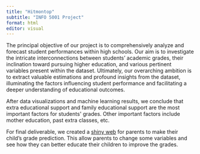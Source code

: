```yaml
---
title: "Hitmontop"
subtitle: "INFO 5001 Project"
format: html
editor: visual
---
```


The principal objective of our project is to comprehensively analyze and forecast student performances within high schools. Our aim is to investigate the intricate interconnections between students' academic grades, their inclination toward pursuing higher education, and various pertinent variables present within the dataset. Ultimately, our overarching ambition is to extract valuable estimations and profound insights from the dataset, illuminating the factors influencing student performance and facilitating a deeper understanding of educational outcomes.

After data visualizations and machine learning results, we conclude that extra educational support and family educational support are the most important factors for students\' grades. Other important factors include mother education, past extra classes, etc.

For final deliverable, we created a [shiny web](https://9prv02-miles-ma.shinyapps.io/project-elegant-hitmontop/ "Student Score Prediction") for parents to make their child's grade prediction. This allow parents to change some variables and see how they can better educate their children to improve the grades.
